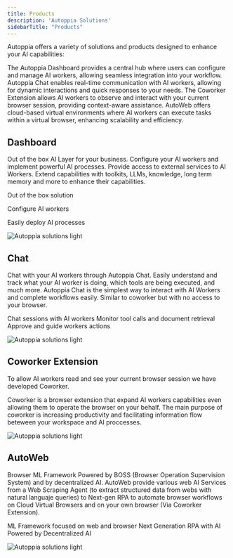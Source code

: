 ```yaml
---
title: Products
description: 'Autoppia Solutions'
sidebarTitle: "Products"
---
```


Autoppia offers a variety of solutions and products designed to enhance your AI capabilities:


<CardGroup cols={2}>
  <Card title="Autoppia Dashboard" icon="chart-line" href="products/autoppia-dashboard">
    The Autoppia Dashboard provides a central hub where users can configure and manage AI workers, allowing seamless integration into your workflow.
  </Card>
  <Card title="Autoppia Chat" icon="comments" href="products/autoppia-chat">
    Autoppia Chat enables real-time communication with AI workers, allowing for dynamic interactions and quick responses to your needs.
  </Card>
  <Card title="Coworker Extension" icon="users" href="products/coworker-extension">
    The Coworker Extension allows AI workers to observe and interact with your current browser session, providing context-aware assistance.
  </Card>
  <Card title="AutoWeb" icon="server" href="products/autoweb">
    AutoWeb offers cloud-based virtual environments where AI workers can execute tasks within a virtual browser, enhancing scalability and efficiency.
  </Card>
</CardGroup>

## Dashboard
Out of the box AI Layer for your business. Configure your AI workers and implement powerful AI processes. Provide access to external services to AI Workers. Extend capabilities with toolkits, LLMs, knowledge, long term memory and more to enhance their capabilities.

<Icon icon="check" color="ef81a9" iconType="solid" /> Out of the box solution

<Icon icon="check" color="ef81a9" iconType="solid" /> Configure AI workers

<Icon icon="check" color="ef81a9" iconType="solid" /> Easily deploy AI processes

<Frame><img
  className="block dark:hidden"
  src="/images/ecosystem.jpeg"
  alt="Autoppia solutions light"
/></Frame>


## Chat

Chat with your AI workers through Autoppia Chat. Easily understand and track what your AI worker is doing, which tools are being executed, and much more. Autoppia Chat is the simplest way to interact with AI Workers and complete workflows easily. Similar to coworker but with no access to your browser.

<Icon icon="check" color="ef81a9" iconType="solid" /> Chat sessions with AI workers
<Icon icon="check" color="ef81a9" iconType="solid" /> Monitor tool calls and document retrieval
<Icon icon="check" color="ef81a9" iconType="solid" /> Approve and guide workers actions
<Frame><img
  className="block dark:hidden"
  src="/images/ecosystem.jpeg"
  alt="Autoppia solutions light"
/></Frame>

##  Coworker Extension
To allow AI workers read and see your current browser session we have developed Coworker.

Coworker is a browser extension that expand AI workers capabilities even allowing them to operate the browser on your behalf. The main purpose of coworker is increasing productivity and facilitating information flow beteween your workspace and AI proccesses. 
<Frame><img
  className="block dark:hidden"
  src="/images/ecosystem.jpeg"
  alt="Autoppia solutions light"
/></Frame>

## AutoWeb
Browser ML Framework Powered by BOSS (Browser Operation Supervision System) and by decentralized AI. AutoWeb provide various web AI Services from a Web Scraping Agent (to extract structured data from webs with natural languaje queries) to Next-gen RPA to automate browser workflows on Cloud Virtual Browsers and on your own browser (Via Coworker Extension).

<Icon icon="check" color="ef81a9" iconType="solid" /> ML Framework focused on web and browser
<Icon icon="check" color="ef81a9" iconType="solid" /> Next Generation RPA with AI
<Icon icon="check" color="ef81a9" iconType="solid" /> Powered by Decentralized AI
<Frame><img
  className="block dark:hidden"
  src="/images/ecosystem.jpeg"
  alt="Autoppia solutions light"
/></Frame>